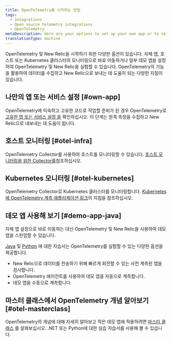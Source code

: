 ```yaml
---
title: OpenTelemetry를 시작하는 방법
tags:
  - Integrations
  - Open source telemetry integrations
  - OpenTelemetry
metaDescription: Here are your options to set up your own app or to set up a demo app with OpenTelemetry and New Relic.
translationType: machine
---
```


OpenTelemetry 및 New Relic을 시작하기 위한 다양한 옵션이 있습니다. 자체 앱, 호스트 또는 Kubernetes 클러스터의 모니터링으로 바로 이동하거나 일부 데모 앱을 설정하여 OpenTelemetry 및 New Relic을 실험할 수 있습니다. OpenTelemetry의 기능을 활용하여 데이터를 수집하고 New Relic으로 보내는 데 도움이 되는 다양한 지침이 있습니다.

## 나만의 앱 또는 서비스 설정 [#own-app]

OpenTelemetry에 익숙하고 고유한 코드로 작업할 준비가 된 경우 OpenTelemetry로 [고유한 앱 또는 서비스 설정 을](/docs/more-integrations/open-source-telemetry-integrations/opentelemetry/get-started/opentelemetry-set-up-your-app) 확인하십시오. 이 단계는 원격 측정을 수집하고 New Relic으로 내보내는 데 도움이 됩니다.

## 호스트 모니터링 [#otel-infra]

OpenTelemetry Collector를 사용하여 호스트를 모니터링할 수 있습니다. [호스트 모니터링을 위한 Collector를](/docs/more-integrations/open-source-telemetry-integrations/opentelemetry/collector/opentelemetry-collector-infra-hosts)참조하십시오.

## Kubernetes 모니터링 [#otel-kubernetes]

OpenTelemetry Collector로 Kubernetes 클러스터를 모니터링합니다. [Kubernetes에 OpenTelemetry 계측 애플리케이션 링크](/docs/kubernetes-pixie/kubernetes-integration/advanced-configuration/link-otel-applications-kubernetes/)의 지침을 참조하십시오.

## 데모 앱 사용해 보기 [#demo-app-java]

자체 앱 설정으로 바로 이동하는 대신 OpenTelemetry 및 New Relic을 사용하여 데모 앱을 스핀업할 수 있습니다.

[Java](/docs/more-integrations/open-source-telemetry-integrations/opentelemetry/get-started/opentelemetry-tutorial-java) 및 [Python](/docs/more-integrations/open-source-telemetry-integrations/opentelemetry/get-started/opentelemetry-tutorial-python) 에 대한 자습서는 OpenTelemetry를 실험할 수 있는 다양한 옵션을 제공합니다.

* New Relic으로 데이터를 전송하기 위해 빠르게 회전할 수 있는 사전 계측된 앱을 검사합니다.
* OpenTelemetry 에이전트를 사용하여 데모 앱을 자동으로 계측합니다.
* 데모 앱을 수동으로 계측합니다.

## 마스터 클래스에서 OpenTelemetry 개념 알아보기 [#otel-masterclass]

OpenTelemetry의 개념에 대해 자세히 알아보고 작은 데모 앱에 적용하려면 [마스터 클래스](https://developer.newrelic.com/opentelemetry-masterclass) 를 살펴보십시오. .NET 또는 Python에 대한 실습 자습서를 사용해 볼 수 있습니다.